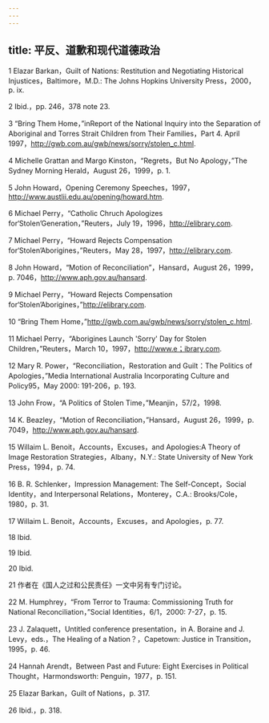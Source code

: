 ```yaml
---
---
---
```

title: 平反、道歉和现代道德政治
---




1 Elazar Barkan，Guilt of Nations: Restitution and Negotiating Historical Injustices，Baltimore，M.D.: The Johns Hopkins University Press，2000，p. ix.

2 Ibid.，pp. 246，378 note 23.

3 “Bring Them Home，”inReport of the National Inquiry into the Separation of Aboriginal and Torres Strait Children from Their Families，Part 4. April 1997，http://gwb.com.au/gwb/news/sorry/stolen_c.html.

4 Michelle Grattan and Margo Kinston，“Regrets，But No Apology，”The Sydney Morning Herald，August 26，1999，p. 1.

5 John Howard，Opening Ceremony Speeches，1997，http://www.austlii.edu.au/opening/howard.htm.

6 Michael Perry，“Catholic Chruch Apologizes for‘Stolen’Generation，”Reuters，July 19，1996，http://elibrary.com.

7 Michael Perry，“Howard Rejects Compensation for‘Stolen’Aborigines，”Reuters，May 28，1997，http://elibrary.com.

8 John Howard，“Motion of Reconciliation”，Hansard，August 26，1999，p. 7046，http://www.aph.gov.au/hansard.

9 Michael Perry，“Howard Rejects Compensation for‘Stolen’Aborigines，”http://elibrary.com.

10 “Bring Them Home，”http://gwb.com.au/gwb/news/sorry/stolen_c.html.

11 Michael Perry，“Aborigines Launch 'Sorry' Day for Stolen Children，”Reuters，March 10，1997，http://www.e；ibrary.com.

12 Mary R. Power，“Reconciliation，Restoration and Guilt：The Politics of Apologies，”Media International Australia Incorporating Culture and Policy95，May 2000: 191-206，p. 193.

13 John Frow，“A Politics of Stolen Time，”Meanjin，57/2，1998.

14 K. Beazley，“Motion of Reconciliation，”Hansard，August 26，1999，p. 7049，http://www.aph.gov.au/hansard.

15 Willaim L. Benoit，Accounts，Excuses，and Apologies:A Theory of Image Restoration Strategies，Albany，N.Y.: State University of New York Press，1994，p. 74.

16 B. R. Schlenker，Impression Management: The Self-Concept，Social Identity，and Interpersonal Relations，Monterey，C.A.: Brooks/Cole，1980，p. 31.

17 Willaim L. Benoit，Accounts，Excuses，and Apologies，p. 77.

18 Ibid.

19 Ibid.

20 Ibid.

21 作者在《国人之过和公民责任》一文中另有专门讨论。

22 M. Humphrey，“From Terror to Trauma: Commissioning Truth for National Reconciliation，”Social Identities，6/1，2000: 7-27，p. 15.

23 J. Zalaquett，Untitled conference presentation，in A. Boraine and J. Levy，eds.，The Healing of a Nation？，Capetown: Justice in Transition，1995，p. 46.

24 Hannah Arendt，Between Past and Future: Eight Exercises in Political Thought，Harmondsworth: Penguin，1977，p. 151.

25 Elazar Barkan，Guilt of Nations，p. 317.

26 Ibid.，p. 318.